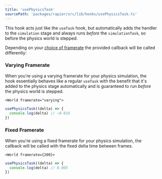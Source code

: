 ```yaml
---
title: 'usePhysicsTask'
sourcePath: 'packages/rapier/src/lib/hooks/usePhysicsTask.ts'
---
```


This hook acts just like the `useTask` hook, but automatically adds the handler
to the `simulation` stage and always runs _before_ the `simulationTask`, so
before the physics world is stepped.

Depending on your [choice of framerate](/reference/rapier/framerate) the
provided callback will be called differently:

### Varying Framerate

When you're using a varying framerate for your physics simulation, the hook
essentially behaves like a regular `useTask` with the benefit that it's added to
the physics stage automatically and is guaranteed to run _before_ the physics
world is stepped.

```svelte
<World framerate="varying">
```

```ts
usePhysicsTask((delta) => {
  console.log(delta) // ~0.016
})
```

### Fixed Framerate

When you're using a fixed framerate for your physics simulation, the callback
will be called with the fixed delta time between frames.

```svelte
<World framerate={200}>
```

```ts
usePhysicsTask((delta) => {
  console.log(delta) // 0.005
})
```
